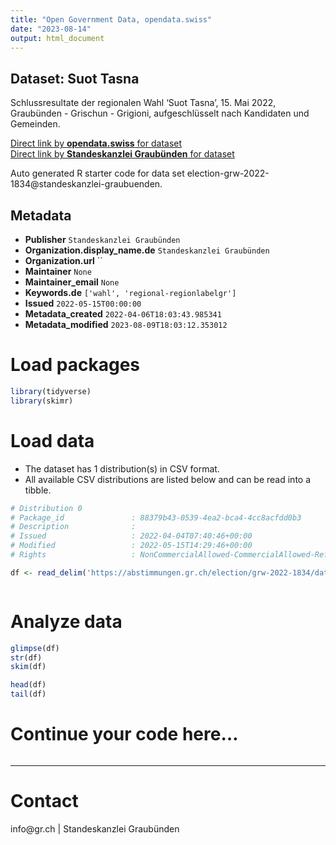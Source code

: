 ```yaml
---
title: "Open Government Data, opendata.swiss"
date: "2023-08-14"
output: html_document
---
```


## Dataset: Suot Tasna

Schlussresultate der regionalen Wahl 'Suot Tasna', 15. Mai 2022, Graubünden - Grischun - Grigioni, aufgeschlüsselt nach Kandidaten und Gemeinden.

[Direct link by **opendata.swiss** for dataset](https://opendata.swiss/de/dataset/suot-tasna)<br>
[Direct link by **Standeskanzlei Graubünden** for dataset](https://abstimmungen.gr.ch/election/grw-2022-1834/data)

Auto generated R starter code for data set election-grw-2022-1834@standeskanzlei-graubuenden.

## Metadata

- **Publisher** `Standeskanzlei Graubünden`
- **Organization.display_name.de** `Standeskanzlei Graubünden`
- **Organization.url** ``
- **Maintainer** `None`
- **Maintainer_email** `None`
- **Keywords.de** `['wahl', 'regional-regionlabelgr']`
- **Issued** `2022-05-15T00:00:00`
- **Metadata_created** `2022-04-06T18:03:43.985341`
- **Metadata_modified** `2023-08-09T18:03:12.353012`


# Load packages

```r

library(tidyverse)
library(skimr)

```

# Load data

-   The dataset has 1 distribution(s) in CSV format.
-   All available CSV distributions are listed below and can be read into a tibble.

```r

# Distribution 0
# Package_id               : 88379b43-0539-4ea2-bca4-4cc8acfdd0b3
# Description              : 
# Issued                   : 2022-04-04T07:40:46+00:00
# Modified                 : 2022-05-15T14:29:46+00:00
# Rights                   : NonCommercialAllowed-CommercialAllowed-ReferenceRequired

df <- read_delim('https://abstimmungen.gr.ch/election/grw-2022-1834/data-csv')



```

# Analyze data

```r

glimpse(df)
str(df)
skim(df)

head(df)
tail(df)

```

# Continue your code here...

```r

```

------------------------------------------------------------------------

# Contact

info@gr.ch | Standeskanzlei Graubünden
